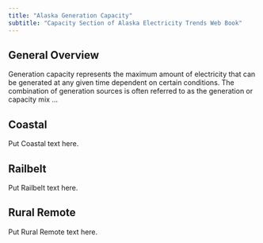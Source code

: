 ```yaml
---
title: "Alaska Generation Capacity"
subtitle: "Capacity Section of Alaska Electricity Trends Web Book"
---
```


## General Overview

Generation capacity represents the maximum amount of electricity that can be generated at any given time dependent on certain conditions. The combination of generation sources is often referred to as the generation or capacity mix ...

## Coastal

Put Coastal text here.

## Railbelt

Put Railbelt text here.

## Rural Remote

Put Rural Remote text here.
